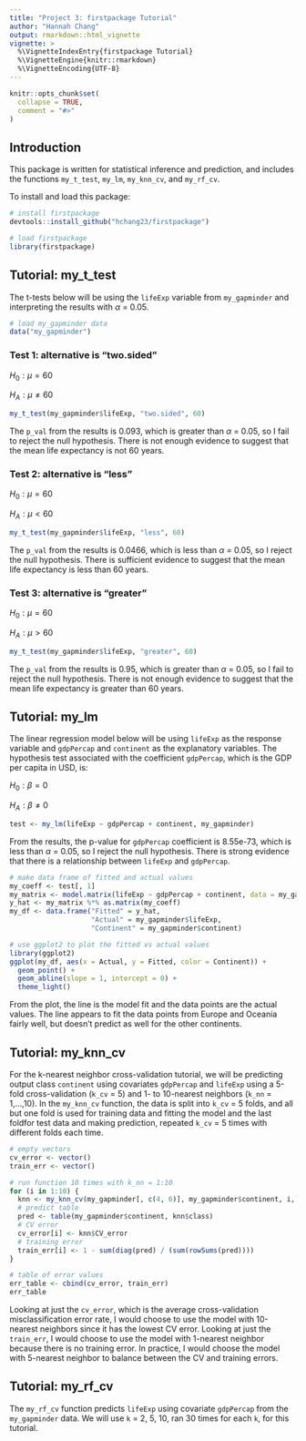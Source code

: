 ```yaml
---
title: "Project 3: firstpackage Tutorial"
author: "Hannah Chang"
output: rmarkdown::html_vignette
vignette: >
  %\VignetteIndexEntry{firstpackage Tutorial}
  %\VignetteEngine{knitr::rmarkdown}
  %\VignetteEncoding{UTF-8}
---
```


```r
knitr::opts_chunk$set(
  collapse = TRUE,
  comment = "#>"
)
```

## Introduction

This package is written for statistical inference and prediction, and includes 
the functions `my_t_test`, `my_lm`, `my_knn_cv`, and `my_rf_cv`.

To install and load this package:

```r
# install firstpackage
devtools::install_github("hchang23/firstpackage")
```
```r
# load firstpackage
library(firstpackage)
```


## Tutorial: my_t_test

The t-tests below will be using the `lifeExp` variable from `my_gapminder` and
interpreting the results with $\alpha$ = 0.05.

```r
# load my_gapminder data
data("my_gapminder")
```

### Test 1: alternative is "two.sided"

$H_0: \mu = 60$

$H_A: \mu \neq 60$

```r
my_t_test(my_gapminder$lifeExp, "two.sided", 60)
```

The `p_val` from the results is 0.093, which is greater than $\alpha$ = 0.05,
so I fail to reject the null hypothesis. There is not enough evidence to suggest
that the mean life expectancy is not 60 years. 

### Test 2: alternative is "less"

$H_0: \mu = 60$

$H_A: \mu < 60$

```r
my_t_test(my_gapminder$lifeExp, "less", 60)
```

The `p_val` from the results is 0.0466, which is less than $\alpha$ = 0.05,
so I reject the null hypothesis. There is sufficient evidence to suggest that
the mean life expectancy is less than 60 years. 

### Test 3: alternative is "greater"

$H_0: \mu = 60$

$H_A: \mu > 60$

```r
my_t_test(my_gapminder$lifeExp, "greater", 60)
```

The `p_val` from the results is 0.95, which is greater than $\alpha$ = 0.05,
so I fail to reject the null hypothesis. There is not enough evidence to suggest
that the mean life expectancy is greater than 60 years. 

## Tutorial: my_lm

The linear regression model below will be using `lifeExp` as the response 
variable and `gdpPercap` and `continent` as the explanatory variables. The
hypothesis test associated with the coefficient `gdpPercap`, which is the GDP 
per capita in USD, is:

$H_0: \beta = 0$

$H_A: \beta \neq 0$

```r
test <- my_lm(lifeExp ~ gdpPercap + continent, my_gapminder)
```

From the results, the p-value for `gdpPercap` coefficient is 8.55e-73, which is 
less than $\alpha$ = 0.05, so I reject the null hypothesis. There is strong
evidence that there is a relationship between `lifeExp` and `gdpPercap`. 

```r
# make data frame of fitted and actual values
my_coeff <- test[, 1]
my_matrix <- model.matrix(lifeExp ~ gdpPercap + continent, data = my_gapminder)
y_hat <- my_matrix %*% as.matrix(my_coeff)
my_df <- data.frame("Fitted" = y_hat, 
                    "Actual" = my_gapminder$lifeExp,
                    "Continent" = my_gapminder$continent)

# use ggplot2 to plot the fitted vs actual values
library(ggplot2)
ggplot(my_df, aes(x = Actual, y = Fitted, color = Continent)) +
  geom_point() +
  geom_abline(slope = 1, intercept = 0) +
  theme_light()
```

From the plot, the line is the model fit and the data points are the actual 
values. The line appears to fit the data points from Europe and Oceania fairly
well, but doesn't predict as well for the other continents. 

## Tutorial: my_knn_cv

For the k-nearest neighbor cross-validation tutorial, we will be predicting 
output class `continent` using covariates `gdpPercap` and `lifeExp` using a 
5-fold cross-validation (`k_cv` = 5) and 1- to 10-nearest neighbors 
(`k_nn` = 1,...,10). In the `my_knn_cv` function, the data is split into
`k_cv` = 5 folds, and all but one fold is used for training data and fitting
the model and the last foldfor test data and making prediction, repeated `k_cv`
= 5 times with different folds each time.

```r
# empty vectors
cv_error <- vector()
train_err <- vector()

# run function 10 times with k_nn = 1:10
for (i in 1:10) {
  knn <- my_knn_cv(my_gapminder[, c(4, 6)], my_gapminder$continent, i, 5)
  # predict table
  pred <- table(my_gapminder$continent, knn$class)
  # CV error
  cv_error[i] <- knn$CV_error
  # training error
  train_err[i] <- 1 - sum(diag(pred) / (sum(rowSums(pred))))
}

# table of error values
err_table <- cbind(cv_error, train_err)
err_table
```

Looking at just the `cv_error`, which is the average cross-validation
misclassification error rate, I would choose to use the model with 10-nearest
neighbors since it has the lowest CV error. Looking at just the `train_err`,
I would choose to use the model with 1-nearest neighbor because there is no
training error. In practice, I would choose the model with 5-nearest neighbor to
balance between the CV and training errors.

## Tutorial: my_rf_cv

The `my_rf_cv` function predicts `lifeExp` using covariate `gdpPercap` from the
`my_gapminder` data. We will use `k` = 2, 5, 10, ran 30 times for each `k`, for
this tutorial.

```r

```


